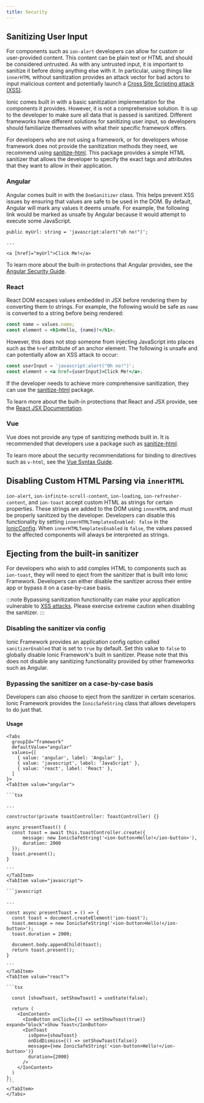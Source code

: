 ```yaml
---
title: Security
---
```


<head>
  <title>Security for Angular, React, and Vue Apps - Ionic Framework</title>
  <meta
    name="description"
    content="View Ionic's security info for sanitizing user input, ejecting from the built-in sanitizer, and more. Learn about app security using Angular, React, and Vue."
  />
</head>


## Sanitizing User Input

For components such as `ion-alert` developers can allow for custom or user-provided content. This content can be plain text or HTML and should be considered untrusted. As with any untrusted input, it is important to sanitize it before doing anything else with it. In particular, using things like `innerHTML` without sanitization provides an attack vector for bad actors to input malicious content and potentially launch a [Cross Site Scripting attack (XSS)](https://en.wikipedia.org/wiki/Cross-site_scripting).

Ionic comes built in with a basic sanitization implementation for the components it provides. However, it is not a comprehensive solution. It is up to the developer to make sure all data that is passed is sanitized. Different frameworks have different solutions for sanitizing user input, so developers should familiarize themselves with what their specific framework offers.

For developers who are not using a framework, or for developers whose framework does not provide the sanitization methods they need, we recommend using [sanitize-html](https://www.npmjs.com/package/sanitize-html). This package provides a simple HTML sanitizer that allows the developer to specify the exact tags and attributes that they want to allow in their application.

### Angular

Angular comes built in with the `DomSanitizer` class. This helps prevent XSS issues by ensuring that values are safe to be used in the DOM. By default, Angular will mark any values it deems unsafe. For example, the following link would be marked as unsafe by Angular because it would attempt to execute some JavaScript.

```tsx
public myUrl: string = 'javascript:alert("oh no!")';

...

<a [href]="myUrl">Click Me!</a>
```

To learn more about the built-in protections that Angular provides, see the [Angular Security Guide](https://angular.io/guide/security).

### React

React DOM escapes values embedded in JSX before rendering them by converting them to strings. For example, the following would be safe as `name` is converted to a string before being rendered:

```jsx
const name = values.name;
const element = <h1>Hello, {name}!</h1>;
```

However, this does not stop someone from injecting JavaScript into places such as the `href` attribute of an anchor element. The following is unsafe and can potentially allow an XSS attack to occur:

```jsx
const userInput = 'javascript:alert("Oh no!")';
const element = <a href={userInput}>Click Me!</a>;
```

If the developer needs to achieve more comprehensive sanitization, they can use the [sanitize-html](https://www.npmjs.com/package/sanitize-html) package.

To learn more about the built-in protections that React and JSX provide, see the [React JSX Documentation](https://reactjs.org/docs/introducing-jsx.html#jsx-prevents-injection-attacks).

### Vue

Vue does not provide any type of sanitizing methods built in. It is recommended that developers use a package such as [sanitize-html](https://www.npmjs.com/package/sanitize-html).

To learn more about the security recommendations for binding to directives such as `v-html`, see the [Vue Syntax Guide](https://vuejs.org/v2/guide/syntax.html#Raw-HTML).

## Disabling Custom HTML Parsing via `innerHTML`

`ion-alert`, `ion-infinite-scroll-content`, `ion-loading`, `ion-refresher-content`, and `ion-toast` accept custom HTML as strings for certain properties. These strings are added to the DOM using `innerHTML` and must be properly sanitized by the developer. Developers can disable this functionality by setting `innerHTMLTemplatesEnabled: false` in the [IonicConfig](../developing/config#ionicconfig). When `innerHTMLTemplatesEnabled` is `false`, the values passed to the affected components will always be interpreted as strings.

## Ejecting from the built-in sanitizer

For developers who wish to add complex HTML to components such as `ion-toast`, they will need to eject from the sanitizer that is built into Ionic Framework. Developers can either disable the sanitizer across their entire app or bypass it on a case-by-case basis.

:::note
Bypassing sanitization functionality can make your application vulnerable to <a href="https://en.wikipedia.org/wiki/Cross-site_scripting" target="_blank" rel="noreferrer">XSS attacks</a>. Please exercise extreme caution when disabling the sanitizer.
:::

### Disabling the sanitizer via config

Ionic Framework provides an application config option called `sanitizerEnabled` that is set to `true` by default. Set this value to `false` to globally disable Ionic Framework's built in sanitizer. Please note that this does not disable any sanitizing functionality provided by other frameworks such as Angular.

### Bypassing the sanitizer on a case-by-case basis

Developers can also choose to eject from the sanitizer in certain scenarios. Ionic Framework provides the `IonicSafeString` class that allows developers to do just that.

#### Usage

````mdx-code-block
<Tabs
  groupId="framework"
  defaultValue="angular"
  values={[
    { value: 'angular', label: 'Angular' },
    { value: 'javascript', label: 'JavaScript' },
    { value: 'react', label: 'React' },
  ]
}>
<TabItem value="angular">

```tsx

...

constructor(private toastController: ToastController) {}

async presentToast() {
  const toast = await this.toastController.create({
      message: new IonicSafeString('<ion-button>Hello!</ion-button>'),
      duration: 2000
  });
  toast.present();
}

```
</TabItem>
<TabItem value="javascript">

```javascript

...

const async presentToast = () => {
  const toast = document.createElement('ion-toast');
  toast.message = new IonicSafeString('<ion-button>Hello!</ion-button>');
  toast.duration = 2000;

  document.body.appendChild(toast);
  return toast.present();
}

```
</TabItem>
<TabItem value="react">

```tsx

  const [showToast, setShowToast] = useState(false);

  return (
    <IonContent>
      <IonButton onClick={() => setShowToast(true)} expand="block">Show Toast</IonButton>
      <IonToast
        isOpen={showToast}
        onDidDismiss={() => setShowToast(false)}
        message={new IonicSafeString('<ion-button>Hello!</ion-button>')}
        duration={2000}
      />
    </IonContent>
  )
};
```
</TabItem>
</Tabs>
````
